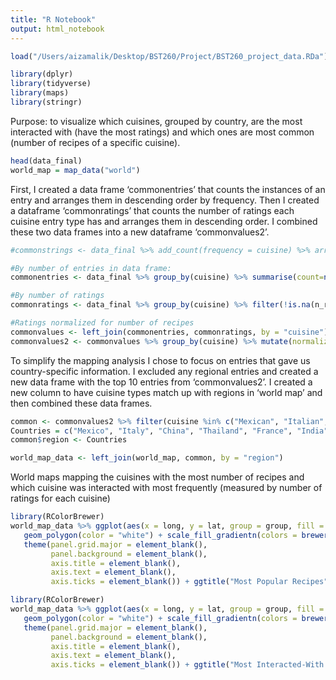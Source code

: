 ```yaml
---
title: "R Notebook"
output: html_notebook
---
```

```r
load("/Users/aizamalik/Desktop/BST260/Project/BST260_project_data.RDa")
```

```r
library(dplyr)
library(tidyverse)
library(maps)
library(stringr)
```

Purpose: to visualize which cuisines, grouped by country, are the most interacted with (have the most ratings) and which ones are most common (number of recipes of a specific cuisine).

```r
head(data_final)
world_map = map_data("world")
```

First, I created a data frame 'commonentries' that counts the instances of an entry and arranges them in descending order by frequency. Then I created a dataframe 'commonratings' that counts the number of ratings each cuisine entry type has and arranges them in descending order. I combined these two data frames into a new dataframe 'commonvalues2'. 

```r
#commonstrings <- data_final %>% add_count(frequency = cuisine) %>% arrange(., desc(n), by_group = frequency)

#By number of entries in data frame:
commonentries <- data_final %>% group_by(cuisine) %>% summarise(count=n()) %>% arrange(desc(count))

#By number of ratings
commonratings <- data_final %>% group_by(cuisine) %>% filter(!is.na(n_ratings)) %>% summarise(count=sum(n_ratings)) %>% arrange(desc(count))

#Ratings normalized for number of recipes
commonvalues <- left_join(commonentries, commonratings, by = "cuisine") 
commonvalues2 <- commonvalues %>% group_by(cuisine) %>% mutate(normalized = sum(count.y/count.x)) %>% arrange(desc(normalized))
```

To simplify the mapping analysis I chose to focus on entries that gave us country-specific information. I excluded any regional entries and created a new data frame with the top 10 entries from 'commonvalues2'. I created a new column to have cuisine types match up with regions in 'world map' and then combined these data frames. 

```r
common <- commonvalues2 %>% filter(cuisine %in% c("Mexican", "Italian", "Chinese", "Thai", "French", "Indian", "Greek", "Vietnamese", "American", "Asian, Japanese")) %>% arrange(desc(count.x))
Countries = c("Mexico", "Italy", "China", "Thailand", "France", "India", "Greece", "Vietnam", "USA", "Japan")
common$region <- Countries
```
```r
world_map_data <- left_join(world_map, common, by = "region")
```

World maps mapping the cuisines with the most number of recipes and which cuisine was interacted with most frequently (measured by number of ratings for each cuisine)

```r
library(RColorBrewer)
world_map_data %>% ggplot(aes(x = long, y = lat, group = group, fill = count.x)) +
   geom_polygon(color = "white") + scale_fill_gradientn(colors = brewer.pal(5, "Reds"),name="Number of Recipes") + 
   theme(panel.grid.major = element_blank(), 
         panel.background = element_blank(),
         axis.title = element_blank(), 
         axis.text = element_blank(),
         axis.ticks = element_blank()) + ggtitle("Most Popular Recipes")
```
```r
library(RColorBrewer)
world_map_data %>% ggplot(aes(x = long, y = lat, group = group, fill = count.y)) +
   geom_polygon(color = "white") + scale_fill_gradientn(colors = brewer.pal(5, "Reds"), name="Number of Ratings") +
   theme(panel.grid.major = element_blank(), 
         panel.background = element_blank(),
         axis.title = element_blank(), 
         axis.text = element_blank(),
         axis.ticks = element_blank()) + ggtitle("Most Interacted-With Recipes")
```

